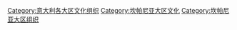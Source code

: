 [[Category:意大利各大区文化组织|Category:意大利各大区文化组织]]
[[Category:坎帕尼亚大区文化|Category:坎帕尼亚大区文化]]
[[Category:坎帕尼亚大区组织|Category:坎帕尼亚大区组织]]